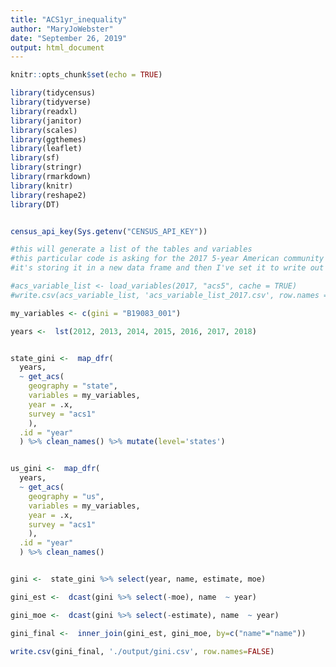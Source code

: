 ```yaml
---
title: "ACS1yr_inequality"
author: "MaryJoWebster"
date: "September 26, 2019"
output: html_document
---
```


```r
knitr::opts_chunk$set(echo = TRUE)
```
```r
library(tidycensus)
library(tidyverse)
library(readxl)
library(janitor)
library(scales)
library(ggthemes)
library(leaflet)
library(sf)
library(stringr)
library(rmarkdown)
library(knitr)
library(reshape2)
library(DT)


census_api_key(Sys.getenv("CENSUS_API_KEY"))

#this will generate a list of the tables and variables
#this particular code is asking for the 2017 5-year American community survey data
#it's storing it in a new data frame and then I've set it to write out to csv

#acs_variable_list <- load_variables(2017, "acs5", cache = TRUE)
#write.csv(acs_variable_list, 'acs_variable_list_2017.csv', row.names = FALSE)

my_variables <- c(gini = "B19083_001")

years <-  lst(2012, 2013, 2014, 2015, 2016, 2017, 2018)


state_gini <-  map_dfr(
  years,
  ~ get_acs(
    geography = "state",
    variables = my_variables,
    year = .x,
    survey = "acs1"
    ),
  .id = "year"
  ) %>% clean_names() %>% mutate(level='states')


us_gini <-  map_dfr(
  years,
  ~ get_acs(
    geography = "us",
    variables = my_variables,
    year = .x,
    survey = "acs1"
    ),
  .id = "year"
  ) %>% clean_names()


gini <-  state_gini %>% select(year, name, estimate, moe)

gini_est <-  dcast(gini %>% select(-moe), name  ~ year)

gini_moe <-  dcast(gini %>% select(-estimate), name  ~ year)

gini_final <-  inner_join(gini_est, gini_moe, by=c("name"="name"))

write.csv(gini_final, './output/gini.csv', row.names=FALSE)
```

